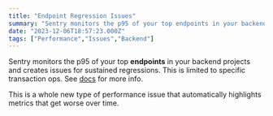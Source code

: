 ```yaml
---
title: "Endpoint Regression Issues"
summary: "Sentry monitors the p95 of your top endpoints in your backend projects and creates issues for sustained regressions. This is limited to specific transaction..."
date: "2023-12-06T18:57:23.000Z"
tags: ["Performance","Issues","Backend"]
---
```


  Sentry monitors the p95 of your top **endpoints** in your backend projects and creates issues for sustained regressions. This is limited to specific transaction ops. See [docs](https://docs.sentry.io/product/issues/issue-details/performance-issues/endpoint-regressions/) for more info.

This is a whole new type of performance issue that automatically highlights metrics that get worse over time.
